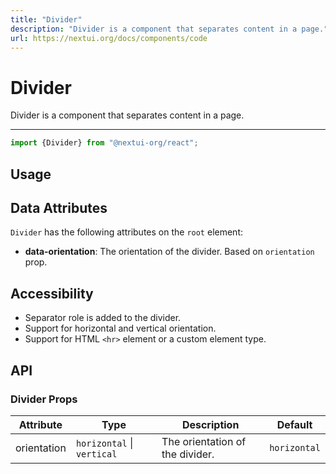 ```yaml
---
title: "Divider"
description: "Divider is a component that separates content in a page."
url: https://nextui.org/docs/components/code
---
```


# Divider

Divider is a component that separates content in a page.

<ComponentLinks component="divider" reactAriaHook="useSeparator" />

---

```jsx
import {Divider} from "@nextui-org/react";
```

## Usage

<CodeDemo title="Usage" files={dividerContent.usage} />

## Data Attributes

`Divider` has the following attributes on the `root` element:

- **data-orientation**:
  The orientation of the divider. Based on `orientation` prop.

## Accessibility

- Separator role is added to the divider.
- Support for horizontal and vertical orientation.
- Support for HTML `<hr>` element or a custom element type.

## API

### Divider Props

| Attribute   | Type                       | Description                     | Default      |
| ----------- | -------------------------- | ------------------------------- | ------------ |
| orientation | `horizontal` \| `vertical` | The orientation of the divider. | `horizontal` |
